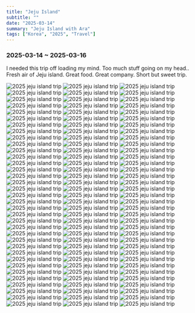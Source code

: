 ```yaml
---
title: "Jeju Island"
subtitle: ""
date: "2025-03-14"
summary: "Jeju Island with Ara"
tags: ["Korea", "2025", "Travel"]
---
```



### 2025-03-14 ~ 2025-03-16

I needed this trip off loading my mind. Too much stuff going on my head..
Fresh air of Jeju island. Great food. Great company. Short but sweet trip.

<div className="mx-auto max-w-lg">
  <Image
    className="rounded-[2px]"
    width={1080}
    height={1440}
    src="/images/personal/2025-mar-jejuisland/1.jpeg"
    alt="2025 jeju island trip"
  />
  <Image
    className="rounded-[2px]"
    width={1080}
    height={1440}
    src="/images/personal/2025-mar-jejuisland/2.jpeg"
    alt="2025 jeju island trip"
  />
  <Image
    className="rounded-[2px]"
    width={1080}
    height={1440}
    src="/images/personal/2025-mar-jejuisland/3.jpeg"
    alt="2025 jeju island trip"
  />
  <Image
    className="rounded-[2px]"
    width={1080}
    height={1440}
    src="/images/personal/2025-mar-jejuisland/4.jpeg"
    alt="2025 jeju island trip"
  />
  <Image
    className="rounded-[2px]"
    width={1080}
    height={1440}
    src="/images/personal/2025-mar-jejuisland/5.jpeg"
    alt="2025 jeju island trip"
  />
  <Image
    className="rounded-[2px]"
    width={1080}
    height={1440}
    src="/images/personal/2025-mar-jejuisland/6.jpeg"
    alt="2025 jeju island trip"
  />
  <Image
    className="rounded-[2px]"
    width={1080}
    height={1440}
    src="/images/personal/2025-mar-jejuisland/7.jpeg"
    alt="2025 jeju island trip"
  />
  <Image
    className="rounded-[2px]"
    width={1080}
    height={1440}
    src="/images/personal/2025-mar-jejuisland/8.jpeg"
    alt="2025 jeju island trip"
  />
  <Image
    className="rounded-[2px]"
    width={1080}
    height={1440}
    src="/images/personal/2025-mar-jejuisland/9.jpeg"
    alt="2025 jeju island trip"
  />
  <Image
    className="rounded-[2px]"
    width={1080}
    height={1440}
    src="/images/personal/2025-mar-jejuisland/10.jpeg"
    alt="2025 jeju island trip"
  />
  <Image
    className="rounded-[2px]"
    width={1080}
    height={1440}
    src="/images/personal/2025-mar-jejuisland/11.jpeg"
    alt="2025 jeju island trip"
  />
  <Image
    className="rounded-[2px]"
    width={1080}
    height={1440}
    src="/images/personal/2025-mar-jejuisland/12.jpeg"
    alt="2025 jeju island trip"
  />
  <Image
    className="rounded-[2px]"
    width={1080}
    height={1440}
    src="/images/personal/2025-mar-jejuisland/13.jpeg"
    alt="2025 jeju island trip"
  />
  <Image
    className="rounded-[2px]"
    width={1080}
    height={1440}
    src="/images/personal/2025-mar-jejuisland/14.jpeg"
    alt="2025 jeju island trip"
  />
  <Image
    className="rounded-[2px]"
    width={1080}
    height={1440}
    src="/images/personal/2025-mar-jejuisland/15.jpeg"
    alt="2025 jeju island trip"
  />
  <Image
    className="rounded-[2px]"
    width={1080}
    height={1440}
    src="/images/personal/2025-mar-jejuisland/16.jpeg"
    alt="2025 jeju island trip"
  />
  <Image
    className="rounded-[2px]"
    width={1080}
    height={1440}
    src="/images/personal/2025-mar-jejuisland/17.jpeg"
    alt="2025 jeju island trip"
  />
  <Image
    className="rounded-[2px]"
    width={1080}
    height={1440}
    src="/images/personal/2025-mar-jejuisland/18.jpeg"
    alt="2025 jeju island trip"
  />
  <Image
    className="rounded-[2px]"
    width={1080}
    height={1440}
    src="/images/personal/2025-mar-jejuisland/19.jpeg"
    alt="2025 jeju island trip"
  />
  <Image
    className="rounded-[2px]"
    width={1080}
    height={1440}
    src="/images/personal/2025-mar-jejuisland/20.jpeg"
    alt="2025 jeju island trip"
  />
  <Image
    className="rounded-[2px]"
    width={1080}
    height={1440}
    src="/images/personal/2025-mar-jejuisland/21.jpeg"
    alt="2025 jeju island trip"
  />
  <Image
    className="rounded-[2px]"
    width={1080}
    height={1440}
    src="/images/personal/2025-mar-jejuisland/22.jpeg"
    alt="2025 jeju island trip"
  />
  <Image
    className="rounded-[2px]"
    width={1080}
    height={1440}
    src="/images/personal/2025-mar-jejuisland/23.jpeg"
    alt="2025 jeju island trip"
  />
  <Image
    className="rounded-[2px]"
    width={1080}
    height={1440}
    src="/images/personal/2025-mar-jejuisland/24.jpeg"
    alt="2025 jeju island trip"
  />
  <Image
    className="rounded-[2px]"
    width={1080}
    height={1440}
    src="/images/personal/2025-mar-jejuisland/25.jpeg"
    alt="2025 jeju island trip"
  />
  <Image
    className="rounded-[2px]"
    width={1080}
    height={1440}
    src="/images/personal/2025-mar-jejuisland/26.jpeg"
    alt="2025 jeju island trip"
  />
  <Image
    className="rounded-[2px]"
    width={1080}
    height={1440}
    src="/images/personal/2025-mar-jejuisland/27.jpeg"
    alt="2025 jeju island trip"
  />
  <Image
    className="rounded-[2px]"
    width={1080}
    height={1440}
    src="/images/personal/2025-mar-jejuisland/28.jpeg"
    alt="2025 jeju island trip"
  />
  <Image
    className="rounded-[2px]"
    width={1080}
    height={1440}
    src="/images/personal/2025-mar-jejuisland/29.jpeg"
    alt="2025 jeju island trip"
  />
  <Image
    className="rounded-[2px]"
    width={1080}
    height={1440}
    src="/images/personal/2025-mar-jejuisland/30.jpeg"
    alt="2025 jeju island trip"
  />
  <Image
    className="rounded-[2px]"
    width={1080}
    height={1440}
    src="/images/personal/2025-mar-jejuisland/31.jpeg"
    alt="2025 jeju island trip"
  />
  <Image
    className="rounded-[2px]"
    width={1080}
    height={1440}
    src="/images/personal/2025-mar-jejuisland/32.jpeg"
    alt="2025 jeju island trip"
  />
  <Image
    className="rounded-[2px]"
    width={1080}
    height={1440}
    src="/images/personal/2025-mar-jejuisland/33.jpeg"
    alt="2025 jeju island trip"
  />
  <Image
    className="rounded-[2px]"
    width={1080}
    height={1440}
    src="/images/personal/2025-mar-jejuisland/34.jpeg"
    alt="2025 jeju island trip"
  />
  <Image
    className="rounded-[2px]"
    width={1080}
    height={1440}
    src="/images/personal/2025-mar-jejuisland/35.jpeg"
    alt="2025 jeju island trip"
  />
  <Image
    className="rounded-[2px]"
    width={1080}
    height={1440}
    src="/images/personal/2025-mar-jejuisland/36.jpeg"
    alt="2025 jeju island trip"
  />
  <Image
    className="rounded-[2px]"
    width={1080}
    height={1440}
    src="/images/personal/2025-mar-jejuisland/37.jpeg"
    alt="2025 jeju island trip"
  />
  <Image
    className="rounded-[2px]"
    width={1080}
    height={1440}
    src="/images/personal/2025-mar-jejuisland/38.jpeg"
    alt="2025 jeju island trip"
  />
  <Image
    className="rounded-[2px]"
    width={1080}
    height={1440}
    src="/images/personal/2025-mar-jejuisland/39.jpeg"
    alt="2025 jeju island trip"
  />
  <Image
    className="rounded-[2px]"
    width={1080}
    height={1440}
    src="/images/personal/2025-mar-jejuisland/40.jpeg"
    alt="2025 jeju island trip"
  />
  <Image
    className="rounded-[2px]"
    width={1080}
    height={1440}
    src="/images/personal/2025-mar-jejuisland/41.jpeg"
    alt="2025 jeju island trip"
  />
  <Image
    className="rounded-[2px]"
    width={1080}
    height={1440}
    src="/images/personal/2025-mar-jejuisland/42.jpeg"
    alt="2025 jeju island trip"
  />
  <Image
    className="rounded-[2px]"
    width={1080}
    height={1440}
    src="/images/personal/2025-mar-jejuisland/43.jpeg"
    alt="2025 jeju island trip"
  />
  <Image
    className="rounded-[2px]"
    width={1080}
    height={1440}
    src="/images/personal/2025-mar-jejuisland/44.jpeg"
    alt="2025 jeju island trip"
  />
  <Image
    className="rounded-[2px]"
    width={1080}
    height={1440}
    src="/images/personal/2025-mar-jejuisland/45.jpeg"
    alt="2025 jeju island trip"
  />
  <Image
    className="rounded-[2px]"
    width={1080}
    height={1440}
    src="/images/personal/2025-mar-jejuisland/46.jpeg"
    alt="2025 jeju island trip"
  />
  <Image
    className="rounded-[2px]"
    width={1080}
    height={1440}
    src="/images/personal/2025-mar-jejuisland/47.jpeg"
    alt="2025 jeju island trip"
  />
  <Image
    className="rounded-[2px]"
    width={1080}
    height={1440}
    src="/images/personal/2025-mar-jejuisland/48.jpeg"
    alt="2025 jeju island trip"
  />
  <Image
    className="rounded-[2px]"
    width={1080}
    height={1440}
    src="/images/personal/2025-mar-jejuisland/49.jpeg"
    alt="2025 jeju island trip"
  />
  <Image
    className="rounded-[2px]"
    width={1080}
    height={1440}
    src="/images/personal/2025-mar-jejuisland/50.jpeg"
    alt="2025 jeju island trip"
  />
  <Image
    className="rounded-[2px]"
    width={1080}
    height={1440}
    src="/images/personal/2025-mar-jejuisland/51.jpeg"
    alt="2025 jeju island trip"
  />
  <Image
    className="rounded-[2px]"
    width={1080}
    height={1440}
    src="/images/personal/2025-mar-jejuisland/52.jpeg"
    alt="2025 jeju island trip"
  />
  <Image
    className="rounded-[2px]"
    width={1080}
    height={1440}
    src="/images/personal/2025-mar-jejuisland/53.jpeg"
    alt="2025 jeju island trip"
  />
  <Image
    className="rounded-[2px]"
    width={1080}
    height={1440}
    src="/images/personal/2025-mar-jejuisland/54.jpeg"
    alt="2025 jeju island trip"
  />
  <Image
    className="rounded-[2px]"
    width={1080}
    height={1440}
    src="/images/personal/2025-mar-jejuisland/55.jpeg"
    alt="2025 jeju island trip"
  />
  <Image
    className="rounded-[2px]"
    width={1080}
    height={1440}
    src="/images/personal/2025-mar-jejuisland/56.jpeg"
    alt="2025 jeju island trip"
  />
  <Image
    className="rounded-[2px]"
    width={1080}
    height={1440}
    src="/images/personal/2025-mar-jejuisland/57.jpeg"
    alt="2025 jeju island trip"
  />
  <Image
    className="rounded-[2px]"
    width={1080}
    height={1440}
    src="/images/personal/2025-mar-jejuisland/58.jpeg"
    alt="2025 jeju island trip"
  />
  <Image
    className="rounded-[2px]"
    width={1080}
    height={1440}
    src="/images/personal/2025-mar-jejuisland/59.jpeg"
    alt="2025 jeju island trip"
  />
  <Image
    className="rounded-[2px]"
    width={1080}
    height={1440}
    src="/images/personal/2025-mar-jejuisland/60.jpeg"
    alt="2025 jeju island trip"
  />
  <Image
    className="rounded-[2px]"
    width={1080}
    height={1440}
    src="/images/personal/2025-mar-jejuisland/61.jpeg"
    alt="2025 jeju island trip"
  />
  <Image
    className="rounded-[2px]"
    width={1080}
    height={1440}
    src="/images/personal/2025-mar-jejuisland/62.jpeg"
    alt="2025 jeju island trip"
  />
  <Image
    className="rounded-[2px]"
    width={1080}
    height={1440}
    src="/images/personal/2025-mar-jejuisland/63.jpeg"
    alt="2025 jeju island trip"
  />
  <Image
    className="rounded-[2px]"
    width={1080}
    height={1440}
    src="/images/personal/2025-mar-jejuisland/64.jpeg"
    alt="2025 jeju island trip"
  />
  <Image
    className="rounded-[2px]"
    width={1080}
    height={1440}
    src="/images/personal/2025-mar-jejuisland/65.jpeg"
    alt="2025 jeju island trip"
  />
  <Image
    className="rounded-[2px]"
    width={1080}
    height={1440}
    src="/images/personal/2025-mar-jejuisland/66.jpeg"
    alt="2025 jeju island trip"
  />
  <Image
    className="rounded-[2px]"
    width={1080}
    height={1440}
    src="/images/personal/2025-mar-jejuisland/67.jpeg"
    alt="2025 jeju island trip"
  />
  <Image
    className="rounded-[2px]"
    width={1080}
    height={1440}
    src="/images/personal/2025-mar-jejuisland/68.jpeg"
    alt="2025 jeju island trip"
  />
  <Image
    className="rounded-[2px]"
    width={1080}
    height={1440}
    src="/images/personal/2025-mar-jejuisland/69.jpg"
    alt="2025 jeju island trip"
  />
  <Image
    className="rounded-[2px]"
    width={1080}
    height={1440}
    src="/images/personal/2025-mar-jejuisland/70.jpeg"
    alt="2025 jeju island trip"
  />
  <Image
    className="rounded-[2px]"
    width={1080}
    height={1440}
    src="/images/personal/2025-mar-jejuisland/71.jpeg"
    alt="2025 jeju island trip"
  />
  <Image
    className="rounded-[2px]"
    width={1080}
    height={1440}
    src="/images/personal/2025-mar-jejuisland/72.jpeg"
    alt="2025 jeju island trip"
  />
  <Image
    className="rounded-[2px]"
    width={1080}
    height={1440}
    src="/images/personal/2025-mar-jejuisland/73.jpeg"
    alt="2025 jeju island trip"
  />
  <Image
    className="rounded-[2px]"
    width={1080}
    height={1440}
    src="/images/personal/2025-mar-jejuisland/74.jpeg"
    alt="2025 jeju island trip"
  />
  <Image
    className="rounded-[2px]"
    width={1080}
    height={1440}
    src="/images/personal/2025-mar-jejuisland/75.jpeg"
    alt="2025 jeju island trip"
  />
  <Image
    className="rounded-[2px]"
    width={1080}
    height={1440}
    src="/images/personal/2025-mar-jejuisland/76.jpeg"
    alt="2025 jeju island trip"
  />
  <Image
    className="rounded-[2px]"
    width={1080}
    height={1440}
    src="/images/personal/2025-mar-jejuisland/77.jpeg"
    alt="2025 jeju island trip"
  />
  <Image
    className="rounded-[2px]"
    width={1080}
    height={1440}
    src="/images/personal/2025-mar-jejuisland/78.jpeg"
    alt="2025 jeju island trip"
  />
  <Image
    className="rounded-[2px]"
    width={1080}
    height={1440}
    src="/images/personal/2025-mar-jejuisland/79.jpeg"
    alt="2025 jeju island trip"
  />
  <Image
    className="rounded-[2px]"
    width={1080}
    height={1440}
    src="/images/personal/2025-mar-jejuisland/80.jpeg"
    alt="2025 jeju island trip"
  />
  <Image
    className="rounded-[2px]"
    width={1080}
    height={1440}
    src="/images/personal/2025-mar-jejuisland/81.jpeg"
    alt="2025 jeju island trip"
  />
  <Image
    className="rounded-[2px]"
    width={1080}
    height={1440}
    src="/images/personal/2025-mar-jejuisland/82.jpeg"
    alt="2025 jeju island trip"
  />
  <Image
    className="rounded-[2px]"
    width={1080}
    height={1440}
    src="/images/personal/2025-mar-jejuisland/83.jpeg"
    alt="2025 jeju island trip"
  />
  <Image
    className="rounded-[2px]"
    width={1080}
    height={1440}
    src="/images/personal/2025-mar-jejuisland/84.jpeg"
    alt="2025 jeju island trip"
  />
  <Image
    className="rounded-[2px]"
    width={1080}
    height={1440}
    src="/images/personal/2025-mar-jejuisland/85.jpeg"
    alt="2025 jeju island trip"
  />
  <Image
    className="rounded-[2px]"
    width={1080}
    height={1440}
    src="/images/personal/2025-mar-jejuisland/86.jpg"
    alt="2025 jeju island trip"
  />
  <Image
    className="rounded-[2px]"
    width={1080}
    height={1440}
    src="/images/personal/2025-mar-jejuisland/87.jpeg"
    alt="2025 jeju island trip"
  />
  <Image
    className="rounded-[2px]"
    width={1080}
    height={1440}
    src="/images/personal/2025-mar-jejuisland/88.jpg"
    alt="2025 jeju island trip"
  />
  <Image
    className="rounded-[2px]"
    width={1080}
    height={1440}
    src="/images/personal/2025-mar-jejuisland/89.jpg"
    alt="2025 jeju island trip"
  />
  <Image
    className="rounded-[2px]"
    width={1080}
    height={1440}
    src="/images/personal/2025-mar-jejuisland/90.jpeg"
    alt="2025 jeju island trip"
  />
  <Image
    className="rounded-[2px]"
    width={1080}
    height={1440}
    src="/images/personal/2025-mar-jejuisland/91.jpeg"
    alt="2025 jeju island trip"
  />
  <Image
    className="rounded-[2px]"
    width={1080}
    height={1440}
    src="/images/personal/2025-mar-jejuisland/92.jpeg"
    alt="2025 jeju island trip"
  />
  <Image
    className="rounded-[2px]"
    width={1080}
    height={1440}
    src="/images/personal/2025-mar-jejuisland/93.jpeg"
    alt="2025 jeju island trip"
  />
  <Image
    className="rounded-[2px]"
    width={1080}
    height={1440}
    src="/images/personal/2025-mar-jejuisland/94.jpeg"
    alt="2025 jeju island trip"
  />
  <Image
    className="rounded-[2px]"
    width={1080}
    height={1440}
    src="/images/personal/2025-mar-jejuisland/95.jpeg"
    alt="2025 jeju island trip"
  />
  <Image
    className="rounded-[2px]"
    width={1080}
    height={1440}
    src="/images/personal/2025-mar-jejuisland/96.jpeg"
    alt="2025 jeju island trip"
  />
  <Image
    className="rounded-[2px]"
    width={1080}
    height={1440}
    src="/images/personal/2025-mar-jejuisland/97.jpeg"
    alt="2025 jeju island trip"
  />
  <Image
    className="rounded-[2px]"
    width={1080}
    height={1440}
    src="/images/personal/2025-mar-jejuisland/98.jpeg"
    alt="2025 jeju island trip"
  />
  <Image
    className="rounded-[2px]"
    width={1080}
    height={1440}
    src="/images/personal/2025-mar-jejuisland/99.jpeg"
    alt="2025 jeju island trip"
  />
  <Image
    className="rounded-[2px]"
    width={1080}
    height={1440}
    src="/images/personal/2025-mar-jejuisland/100.jpeg"
    alt="2025 jeju island trip"
  />
  <Image
    className="rounded-[2px]"
    width={1080}
    height={1440}
    src="/images/personal/2025-mar-jejuisland/101.jpeg"
    alt="2025 jeju island trip"
  />
  <Image
    className="rounded-[2px]"
    width={1080}
    height={1440}
    src="/images/personal/2025-mar-jejuisland/102.jpeg"
    alt="2025 jeju island trip"
  />
  <Image
    className="rounded-[2px]"
    width={1080}
    height={1440}
    src="/images/personal/2025-mar-jejuisland/103.jpeg"
    alt="2025 jeju island trip"
  />
  <Image
    className="rounded-[2px]"
    width={1080}
    height={1440}
    src="/images/personal/2025-mar-jejuisland/104.jpeg"
    alt="2025 jeju island trip"
  />
  <Image
    className="rounded-[2px]"
    width={1080}
    height={1440}
    src="/images/personal/2025-mar-jejuisland/105.jpeg"
    alt="2025 jeju island trip"
  />
</div>
